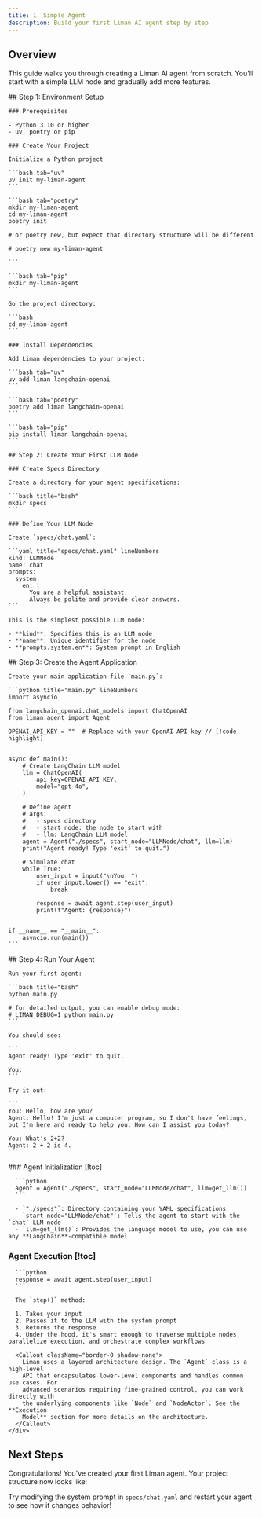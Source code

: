 ```yaml
---
title: 1. Simple Agent
description: Build your first Liman AI agent step by step
---
```



## Overview

This guide walks you through creating a Liman AI agent from scratch. You'll start with a simple LLM node and gradually add more features.

<Steps>
  <Step>
    ## Step 1: Environment Setup

    ### Prerequisites

    - Python 3.10 or higher
    - uv, poetry or pip

    ### Create Your Project

    Initialize a Python project

    ```bash tab="uv"
    uv init my-liman-agent
    ```

    ```bash tab="poetry"
    mkdir my-liman-agent
    cd my-liman-agent
    poetry init

    # or poetry new, but expect that directory structure will be different

    # poetry new my-liman-agent

    ```

    ```bash tab="pip"
    mkdir my-liman-agent
    ```

    Go the project directory:

    ```bash
    cd my-liman-agent
    ```

    ### Install Dependencies

    Add Liman dependencies to your project:

    ```bash tab="uv"
    uv add liman langchain-openai
    ```

    ```bash tab="poetry"
    poetry add liman langchain-openai
    ```

    ```bash tab="pip"
    pip install liman langchain-openai
    ```

  </Step>

  <Step>

    ## Step 2: Create Your First LLM Node

    ### Create Specs Directory

    Create a directory for your agent specifications:

    ```bash title="bash"
    mkdir specs
    ```

    ### Define Your LLM Node

    Create `specs/chat.yaml`:

    ```yaml title="specs/chat.yaml" lineNumbers
    kind: LLMNode
    name: chat
    prompts:
      system:
        en: |
          You are a helpful assistant.
          Always be polite and provide clear answers.
    ```

    This is the simplest possible LLM node:

    - **kind**: Specifies this is an LLM node
    - **name**: Unique identifier for the node
    - **prompts.system.en**: System prompt in English

  </Step>
  <Step>
    ## Step 3: Create the Agent Application

    Create your main application file `main.py`:

    ```python title="main.py" lineNumbers
    import asyncio

    from langchain_openai.chat_models import ChatOpenAI
    from liman.agent import Agent

    OPENAI_API_KEY = ""  # Replace with your OpenAI API key // [!code highlight]


    async def main():
        # Create LangChain LLM model
        llm = ChatOpenAI(
            api_key=OPENAI_API_KEY,
            model="gpt-4o",
        )

        # Define agent
        # args:
        #   - specs directory
        #   - start_node: the node to start with
        #   - llm: LangChain LLM model
        agent = Agent("./specs", start_node="LLMNode/chat", llm=llm)
        print("Agent ready! Type 'exit' to quit.")

        # Simulate chat
        while True:
            user_input = input("\nYou: ")
            if user_input.lower() == "exit":
                break

            response = await agent.step(user_input)
            print(f"Agent: {response}")


    if __name__ == "__main__":
        asyncio.run(main())
    ```

  </Step>
  <Step>
    ## Step 4: Run Your Agent

    Run your first agent:

    ```bash title="bash"
    python main.py

    # for detailed output, you can enable debug mode:
    # LIMAN_DEBUG=1 python main.py
    ```

    You should see:

    ```
    Agent ready! Type 'exit' to quit.

    You:
    ```

    Try it out:

    ```
    You: Hello, how are you?
    Agent: Hello! I'm just a computer program, so I don't have feelings, but I'm here and ready to help you. How can I assist you today?

    You: What's 2+2?
    Agent: 2 + 2 is 4.
    ```

  </Step>
</Steps>

<Accordions type="single">
  <Accordion title="Let's break down what happened">
    <div>
      ### Agent Initialization [!toc]

      ```python
      agent = Agent("./specs", start_node="LLMNode/chat", llm=get_llm())
      ```

      - `"./specs"`: Directory containing your YAML specifications
      - `start_node="LLMNode/chat"`: Tells the agent to start with the `chat` LLM node
      - `llm=get_llm()`: Provides the language model to use, you can use any **LangChain**-compatible model

### Agent Execution [!toc]

      ```python
      response = await agent.step(user_input)
      ```

      The `step()` method:

      1. Takes your input
      2. Passes it to the LLM with the system prompt
      3. Returns the response
      4. Under the hood, it's smart enough to traverse multiple nodes, parallelize execution, and orchestrate complex workflows

      <Callout className="border-0 shadow-none">
        Liman uses a layered architecture design. The `Agent` class is a high-level
        API that encapsulates lower-level components and handles common use cases. For
        advanced scenarios requiring fine-grained control, you can work directly with
        the underlying components like `Node` and `NodeActor`. See the **Execution
        Model** section for more details on the architecture.
      </Callout>
    </div>

  </Accordion>
</Accordions>

## Next Steps

Congratulations! You've created your first Liman agent. Your project structure now looks like:


<Files>
  <Folder name="my-liman-agent" defaultOpen>
    <Folder name="specs" defaultOpen>
      <File name="chat.yaml" />
    </Folder>
    <File name="main.py" />
    <File name="pyproject.toml (optional)" className="opacity-50" />
  </Folder>
</Files>

Try modifying the system prompt in `specs/chat.yaml` and restart your agent to see how it changes behavior!
